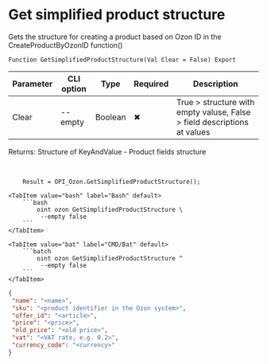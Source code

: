 ﻿---
sidebar_position: 21
---


# Get simplified product structure
 Gets the structure for creating a product based on Ozon ID in the CreateProductByOzonID function()



`Function GetSimplifiedProductStructure(Val Clear = False) Export`

  | Parameter | CLI option | Type | Required | Description |
  |-|-|-|-|-|
  | Clear | --empty | Boolean | &#x2716; | True > structure with empty valuse, False > field descriptions at values |

  
  Returns:  Structure of KeyAndValue - Product fields structure

<br/>




```bsl title="1C:Enterprise/OneScript code example"
    Result = OPI_Ozon.GetSimplifiedProductStructure();
```
 

 <Tabs>
  
    <TabItem value="bash" label="Bash" default>
        ```bash
            oint ozon GetSimplifiedProductStructure \
             --empty false
        ```
    </TabItem>
  
    <TabItem value="bat" label="CMD/Bat" default>
        ```batch
            oint ozon GetSimplifiedProductStructure ^
             --empty false
        ```
    </TabItem>
</Tabs>


```json title="Result"
{
 "name": "<name>",
 "sku": "<product identifier in the Ozon system>",
 "offer_id": "<article>",
 "price": "<price>",
 "old_price": "<old price>",
 "vat": "<VAT rate, e.g. 0.2>",
 "currency_code": "<currency>"
}
```
